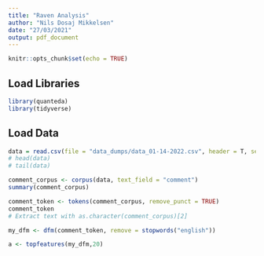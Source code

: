 ---
title: "Raven Analysis"
author: "Nils Dosaj Mikkelsen"
date: "27/03/2021"
output: pdf_document
---

```{r setup, include=FALSE}
knitr::opts_chunk$set(echo = TRUE)
```

## Load Libraries

```{r}
library(quanteda) 
library(tidyverse)
```

## Load Data

```{r}
data = read.csv(file = "data_dumps/data_01-14-2022.csv", header = T, sep = ",", encoding = "UTF-8") 
# head(data)
# tail(data)
```


```{r}
comment_corpus <- corpus(data, text_field = "comment")
summary(comment_corpus)
```

```{r}
comment_token <- tokens(comment_corpus, remove_punct = TRUE) 
comment_token
# Extract text with as.character(comment_corpus)[2]
```


```{r}
my_dfm <- dfm(comment_token, remove = stopwords("english"))
```
```{r}
a <- topfeatures(my_dfm,20)
```

